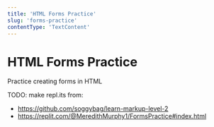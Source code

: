 ```yaml
---
title: 'HTML Forms Practice'
slug: 'forms-practice'
contentType: 'TextContent'
---
```


# HTML Forms Practice

Practice creating forms in HTML

TODO: make repl.its from:

- https://github.com/soggybag/learn-markup-level-2
- https://replit.com/@MeredithMurphy1/FormsPractice#index.html
